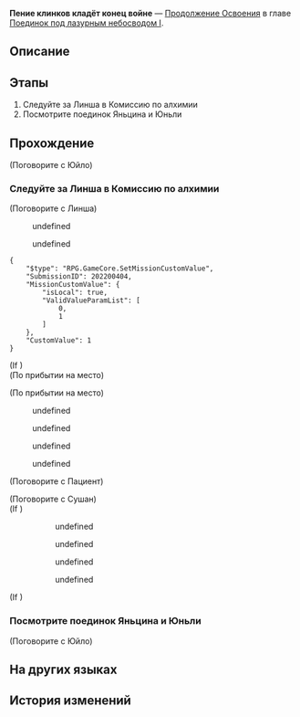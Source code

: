 {{Дополнить|Диалоги.}}
{{Миссия Инфобокс
|id              = 2022004
|Название        = 
|Изображение     = Миссия Освоения Пение клинков кладёт конец войне.png
|Тип             = Продолжение Освоения
|События         = 
|Глава           = Поединок под лазурным небосводом I
|Условия         = Завершена [[Продолжение Освоения]] ''[[Лай сторожевого пса, сладкие речи]]''
|Персонажи       = Дань Хэн; Линша; Март 7; Первопроходец; Покорный медик; Рассерженный пациент; Сушан; Юйло; Юньли; Яньцин
|СтартЛокация    = [[Лофу Сяньчжоу]] — [[Комиссия по алхимии]]
|Локации         = Комиссия по алхимии
|Предыдущая      = Лай сторожевого пса, сладкие речи
|Следующая       = Меч возвращается, тучи сгущаются
|Награды         = Опыт Освоения*500; Звёздный нефрит*60; Очищенный эфир*6; Утраченный кристалл*4; Кредиты*60 000
}}
'''Пение клинков кладёт конец войне''' — [[Продолжение Освоения]] в главе [[Поединок под лазурным небосводом I]].

==Описание==
{{Описание|При посредничестве нового Мастера котла Комиссии по алхимии вы успешно снимаете с себя выдвинутые КММ обвинения и сопровождаете желающую поговорить главу в Комиссию по алхимии. Однако ваша беседа прерывается юной фехтовальщицей, долгое время ожидающей момента, чтобы скрестить с Яньцином мечи.}}

==Этапы==
# Следуйте за Линша в Комиссию по алхимии
# Посмотрите поединок Яньцина и Юньли

==Прохождение==
{{Дополнить}}


;(Поговорите с Юйло)
:{{tx}}
{{Диалог Конец}}

===Следуйте за Линша в Комиссию по алхимии===
{{Описание миссии|локация=Комиссия по алхимии|При посредничестве нового Мастера котла Комиссии по алхимии вы успешно снимаете с себя выдвинутые КММ обвинения и сопровождаете желающую поговорить главу в Комиссию по алхимии. Однако ваша беседа прерывается юной фехтовальщицей, долгое время ожидающей момента, чтобы скрестить с Яньцином мечи.}}
{{Диалог Начало}}

;(Поговорите с Линша)
<!--Unknown TalkSentence: 222040902-->
:{{Диалог|Стрелка}} undefined
:{{Диалог|Выход}} undefined
<pre>{
	"$type": "RPG.GameCore.SetMissionCustomValue",
	"SubmissionID": 202200404,
	"MissionCustomValue": {
		"isLocal": true,
		"ValidValueParamList": [
			0,
			1
		]
	},
	"CustomValue": 1
}</pre>
;(If {{cx}}<!--SubMission not Finish: 202200405-->)
;(По прибытии на место)

;(По прибытии на место)
<!--Unknown TalkSentence: 222040602-->
<!--Unknown TalkSentence: 222040603-->
<!--Unknown TalkSentence: 222040604-->
<!--Unknown TalkSentence: 222040605-->
<!--Unknown TalkSentence: 222040606-->
<!--Unknown TalkSentence: 222040607-->
<!--Unknown TalkSentence: 222040608-->
<!--Unknown TalkSentence: 222040609-->
<!--Unknown TalkSentence: 222040610-->
<!--Unknown TalkSentence: 222040611-->
:{{Диалог|Стрелка}} undefined
:{{Диалог|Стрелка}} undefined
:{{Диалог|Стрелка}} undefined
:{{Диалог|Стрелка}} undefined

;(Поговорите с Пациент)
<!--Unknown TalkSentence: 222040302-->
<!--Unknown TalkSentence: 222040303-->
<!--Unknown TalkSentence: 222040304-->
<!--Unknown TalkSentence: 222040305-->
<!--Unknown TalkSentence: 222040306-->

;(Поговорите с Сушан)
;(If {{cx}}<!--SubMission not Finish: 202200403-->)
:<!--Unknown TalkSentence: 222040402-->
:<!--Unknown TalkSentence: 222040403-->
::{{Диалог|Стрелка}} undefined
::<!--Unknown TalkSentence: 222040405-->
::<!--Unknown TalkSentence: 222040406-->
::<!--Unknown TalkSentence: 222040407-->
::<!--Unknown TalkSentence: 222040408-->
::<!--Unknown TalkSentence: 222040409-->
::<!--Unknown TalkSentence: 222040410-->
::<!--Unknown TalkSentence: 222040411-->
::<!--Unknown TalkSentence: 222040412-->
::<!--Unknown TalkSentence: 222040413-->
::<!--Unknown TalkSentence: 222040414-->
:::{{tx}}
::{{Диалог|Стрелка}} undefined
::<!--Unknown TalkSentence: 222040407-->
::<!--Unknown TalkSentence: 222040408-->
::<!--Unknown TalkSentence: 222040409-->
::<!--Unknown TalkSentence: 222040410-->
::<!--Unknown TalkSentence: 222040411-->
::<!--Unknown TalkSentence: 222040412-->
::<!--Unknown TalkSentence: 222040413-->
::<!--Unknown TalkSentence: 222040414-->
:::{{tx}}
::{{Диалог|Стрелка}} undefined
::<!--Unknown TalkSentence: 222040409-->
::<!--Unknown TalkSentence: 222040410-->
::<!--Unknown TalkSentence: 222040411-->
::<!--Unknown TalkSentence: 222040412-->
::<!--Unknown TalkSentence: 222040413-->
::<!--Unknown TalkSentence: 222040414-->
:::{{tx}}
::{{Диалог|Стрелка}} undefined
::<!--Unknown TalkSentence: 222040411-->
::<!--Unknown TalkSentence: 222040412-->
::<!--Unknown TalkSentence: 222040413-->
::<!--Unknown TalkSentence: 222040414-->
:::{{tx}}
:<!--Unknown TalkSentence: 222040411-->
:<!--Unknown TalkSentence: 222040412-->
:<!--Unknown TalkSentence: 222040413-->
:<!--Unknown TalkSentence: 222040414-->
::{{tx}}
;(If {{cx}}<!--SubMission Finish: 202200403-->)
:<!--Unknown TalkSentence: 222040502-->
{{Диалог Конец}}

===Посмотрите поединок Яньцина и Юньли===
{{Диалог Начало}}
:{{tx}}

;(Поговорите с Юйло)
<!--Unknown TalkSentence: 222040202-->
<!--Unknown TalkSentence: 222040203-->
<!--Unknown TalkSentence: 222040204-->
<!--Unknown TalkSentence: 222040205-->
{{Диалог Конец}}

==На других языках==
{{На других языках
|en   = The Quieting of Quillons
|zhs  = 锷击刃鸣，止戈罢兵
|zht  = 鍔擊刃鳴，止戈罷兵
|ja   = 切り結ぶ刃と止戈の勇将
|ko   = 교차하는 칼끝을 멈춘 일격
|es   = Sonar de espadas que detiene legiones
|fr   = Le Silence des quillons
|ru   = Пение клинков кладёт конец войне
|th   = คมดาบกู่ก้องยุติวิวาท
|vi   = Đao Kiếm Hòa Thanh, Gác Lại Chiến Tranh
|de   = Gesang der Klingen, Untergang der Armee
|id   = Serangan yang Menghentikan Peperangan
|pt   = O Silêncio do Combate
}}

==История изменений==
{{История изменений|2.7}}

